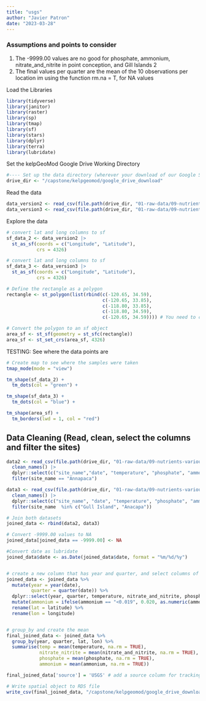 ```yaml
---
title: "usgs"
author: "Javier Patron"
date: "2023-03-28"
---
```


### **Assumptions and points to consider**
1.  The -9999.00 values are no good for phosphate, ammonium, nitrate_and_nitrite in point conception, and Gill Islands 2
2.  The final values per quarter are the mean of the 10 observations per location
im using the function rm.na = T, for NA values 

Load the Libraries

```r
library(tidyverse)
library(janitor)
library(raster)
library(sp)
library(tmap)
library(sf)
library(stars)
library(dplyr)
library(terra)
library(lubridate)

```


Set the kelpGeoMod Google Drive Working Directory
```r
#---- Set up the data directory (wherever your download of our Google Shared Drive lives)
drive_dir <- "/capstone/kelpgeomod/google_drive_download"
```


Read the data
```r
         
data_version2 <- read_csv(file.path(drive_dir, "01-raw-data/09-nutrients-various-raw/06-nutrients-usgs-bottle-raw/RL-19-05_BTL_CTD_data_v2.0.csv"))
data_version3 <- read_csv(file.path(drive_dir, "01-raw-data/09-nutrients-various-raw/06-nutrients-usgs-bottle-raw/SH-18-12_BTL_CTD_data_v3.0.csv"))

```

Explore the data
```r
# convert lat and long columns to sf
sf_data_2 <- data_version2 |> 
  st_as_sf(coords = c("Longitude", "Latitude"),
           crs = 4326)

# convert lat and long columns to sf
sf_data_3 <- data_version3 |> 
  st_as_sf(coords = c("Longitude", "Latitude"),
           crs = 4326)

```

```r
# Define the rectangle as a polygon
rectangle <- st_polygon(list(rbind(c(-120.65, 34.59), 
                                   c(-120.65, 33.85), 
                                   c(-118.80, 33.85), 
                                   c(-118.80, 34.59), 
                                   c(-120.65, 34.59)))) # You need to close the polygon with rewriting the last point

# Convert the polygon to an sf object
area_sf <- st_sf(geometry = st_sfc(rectangle))
area_sf <- st_set_crs(area_sf, 4326)

```

TESTING: See where the data points are
```r
# Create map to see where the samples were taken
tmap_mode(mode = "view")

tm_shape(sf_data_2) +
  tm_dots(col = "green") +

tm_shape(sf_data_3) +
  tm_dots(col = "blue") +

tm_shape(area_sf) +
  tm_borders(lwd = 1, col = "red") 
```

## Data Cleaning (Read, clean, select the columns and filter the sites)
```r
data2 <- read_csv(file.path(drive_dir, "01-raw-data/09-nutrients-various-raw/06-nutrients-usgs-bottle-raw/RL-19-05_BTL_CTD_data_v2.0.csv")) |> 
  clean_names() |> 
  dplyr::select(c("site_name","date", "temperature", "phosphate", "ammonium", "nitrate_and_nitrite", "latitude", "longitude")) |> 
  filter(site_name == "Annapaca")

data3 <- read_csv(file.path(drive_dir, "01-raw-data/09-nutrients-various-raw/06-nutrients-usgs-bottle-raw/SH-18-12_BTL_CTD_data_v3.0.csv")) |> 
  clean_names() |> 
  dplyr::select(c("site_name", "date", "temperature", "phosphate", "ammonium", "nitrate_and_nitrite", "latitude", "longitude")) |> 
  filter(site_name  %in% c("Gull Island", "Anacapa"))

# Join both datasets
joined_data <- rbind(data2, data3)

# Convert -9999.00 values to NA
joined_data[joined_data == -9999.00] <- NA

#Convert date as lubridate
joined_data$date <- as.Date(joined_data$date, format = "%m/%d/%y")


# create a new column that has year and quarter, and select columns of interest
joined_data <- joined_data %>% 
  mutate(year = year(date),
         quarter = quarter(date)) %>% 
  dplyr::select(year, quarter, temperature, nitrate_and_nitrite, phosphate, ammonium, latitude, longitude) %>% 
  mutate(ammonium = ifelse(ammonium == "<0.019", 0.020, as.numeric(ammonium))) %>% 
  rename(lat = latitude) %>% 
  rename(lon = longitude)


# group_by and create the mean
final_joined_data <- joined_data %>%
  group_by(year, quarter, lat, lon) %>%
  summarise(temp = mean(temperature, na.rm = TRUE),
            nitrate_nitrite = mean(nitrate_and_nitrite, na.rm = TRUE),
            phosphate = mean(phosphate, na.rm = TRUE),
            ammonium = mean(ammonium, na.rm = TRUE))

final_joined_data['source'] = 'USGS' # add a source column for tracking when combining with other nutrient data
```


```r
# Write spatial object to RDS file
write_csv(final_joined_data, "/capstone/kelpgeomod/google_drive_download/02-intermediate-data/09-nutrients-intermediate/unjoined/usgs.csv")
```